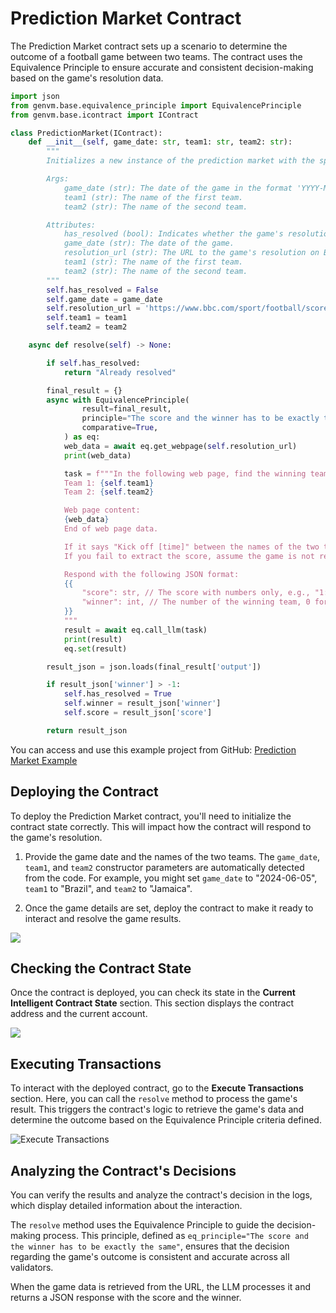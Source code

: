 # Prediction Market Contract

The Prediction Market contract sets up a scenario to determine the outcome of a football game between two teams. The contract uses the Equivalence Principle to ensure accurate and consistent decision-making based on the game's resolution data.

```python filename="PredictionMarket" copy
import json
from genvm.base.equivalence_principle import EquivalencePrinciple
from genvm.base.icontract import IContract

class PredictionMarket(IContract):
    def __init__(self, game_date: str, team1: str, team2: str):
        """
        Initializes a new instance of the prediction market with the specified game date and teams.

        Args:
            game_date (str): The date of the game in the format 'YYYY-MM-DD'.
            team1 (str): The name of the first team.
            team2 (str): The name of the second team.

        Attributes:
            has_resolved (bool): Indicates whether the game's resolution has been processed. Default is False.
            game_date (str): The date of the game.
            resolution_url (str): The URL to the game's resolution on BBC Sport.
            team1 (str): The name of the first team.
            team2 (str): The name of the second team.
        """
        self.has_resolved = False
        self.game_date = game_date
        self.resolution_url = 'https://www.bbc.com/sport/football/scores-fixtures/' + game_date
        self.team1 = team1
        self.team2 = team2

    async def resolve(self) -> None:

        if self.has_resolved:
            return "Already resolved"

        final_result = {}
        async with EquivalencePrinciple(
                result=final_result,
                principle="The score and the winner has to be exactly the same",
                comparative=True,
            ) as eq:
            web_data = await eq.get_webpage(self.resolution_url)
            print(web_data)

            task = f"""In the following web page, find the winning team in a matchup between the following teams:
            Team 1: {self.team1}
            Team 2: {self.team2}

            Web page content:
            {web_data}
            End of web page data.

            If it says "Kick off [time]" between the names of the two teams, it means the game hasn't started yet.
            If you fail to extract the score, assume the game is not resolved yet.

            Respond with the following JSON format:
            {{
                "score": str, // The score with numbers only, e.g., "1:2", or "-" if the game is not resolved yet
                "winner": int, // The number of the winning team, 0 for draw, or -1 if the game is not yet finished
            }}
            """
            result = await eq.call_llm(task)
            print(result)
            eq.set(result)

        result_json = json.loads(final_result['output'])

        if result_json['winner'] > -1:
            self.has_resolved = True
            self.winner = result_json['winner']
            self.score = result_json['score']

        return result_json
```

You can access and use this example project from GitHub: [Prediction Market Example](https://github.com/yeagerai/genlayer-simulator/blob/main/examples/contracts/football_prediction_market.py)

## Deploying the Contract

To deploy the Prediction Market contract, you'll need to initialize the contract state correctly. This will impact how the contract will respond to the game's resolution.

1. Provide the game date and the names of the two teams. The `game_date`, `team1`, and `team2` constructor parameters are automatically detected from the code. For example, you might set `game_date` to "2024-06-05", `team1` to "Brazil", and `team2` to "Jamaica".

2. Once the game details are set, deploy the contract to make it ready to interact and resolve the game results.


<Image src="/predicton-deploy.png" width={700} height={700} />

## Checking the Contract State

Once the contract is deployed, you can check its state in the **Current Intelligent Contract State** section. This section displays the contract address and the current account.

<Image src="/prediction-contract-state.png" width={800} height={800} />

## Executing Transactions

To interact with the deployed contract, go to the **Execute Transactions** section. Here, you can call the `resolve` method to process the game's result. This triggers the contract's logic to retrieve the game's data and determine the outcome based on the Equivalence Principle criteria defined.

<Image src="/prediction-resolve.png" alt="Execute Transactions" width={700} height={700} />

## Analyzing the Contract's Decisions

You can verify the results and analyze the contract's decision in the logs, which display detailed information about the interaction.

The `resolve` method uses the Equivalence Principle to guide the decision-making process. This principle, defined as `eq_principle="The score and the winner has to be exactly the same"`, ensures that the decision regarding the game's outcome is consistent and accurate across all validators.

When the game data is retrieved from the URL, the LLM processes it and returns a JSON response with the score and the winner. 

